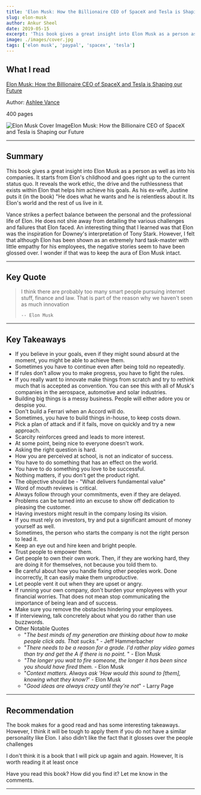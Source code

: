 ```yaml
---
title: 'Elon Musk: How the Billionaire CEO of SpaceX and Tesla is Shaping our Future'
slug: elon-musk
author: Ankur Sheel
date: 2019-05-15
excerpt: 'This book gives a great insight into Elon Musk as a person as well as into his companies. It reveals the work ethic, the drive and the ruthlessness that exists within Elon that helps him achieve his goals. '
image: ./images/cover.jpg
tags: ['elon musk', 'paypal', 'spacex', 'tesla']
---
```


## What I read

[](https://www.amazon.com/gp/product/0545790352/ref=as_li_qf_sp_asin_il_tl?ie=UTF8&tag=excnotfou-20&camp=1789&creative=9325&linkCode=as2&creativeASIN=0545790352&linkId=95da9a48ef735878934f5d039f584a9c)[Elon Musk: How the Billionaire CEO of SpaceX and Tesla is Shaping our Future](https://www.amazon.com/Elon-Musk-Billionaire-SpaceX-Shaping-ebook/dp/B00SIDCSWY)

Author: [Ashlee Vance](http://www.ashleevance.com/)

400 pages

![Elon Musk Cover Image](./images/cover.jpg)Elon Musk: How the Billionaire CEO of SpaceX and Tesla is Shaping our Future

---

## Summary

This book gives a great insight into Elon Musk as a person as well as into his companies. It starts from Elon's childhood and goes right up to the current status quo. It reveals the work ethic, the drive and the ruthlessness that exists within Elon that helps him achieve his goals. As his ex-wife, Justine puts it (in the book) "He does what he wants and he is relentless about it. Its Elon's world and the rest of us live in it.

Vance strikes a perfect balance between the personal and the professional life of Elon. He does not shie away from detailing the various challenges and failures that Elon faced. An interesting thing that I learned was that Elon was the inspiration for Downey's interpretation of Tony Stark. However, I felt that although Elon has been shown as an extremely hard task-master with little empathy for his employees, the negative stories seem to have been glossed over. I wonder if that was to keep the aura of Elon Musk intact.

---

## Key Quote

<blockquote>
    I think there are probably too many smart people pursuing internet stuff, finance and law. That is part of the
    reason why we haven't seen as much innovation

    -- Elon Musk

</blockquote>

---

## Key Takeaways

-   If you believe in your goals, even if they might sound absurd at the moment, you might be able to achieve them.
-   Sometimes you have to continue even after being told no repeatedly.
-   If rules don't allow you to make progress, you have to fight the rules.
-   If you really want to innovate make things from scratch and try to rethink much that is accepted as convention. You can see this with all of Musk's companies in the aerospace, automotive and solar industries.
-   Building big things is a messy business. People will either adore you or despise you.
-   Don't build a Ferrari when an Accord will do.
-   Sometimes, you have to build things in-house, to keep costs down.
-   Pick a plan of attack and if it fails, move on quickly and try a new approach.
-   Scarcity reinforces greed and leads to more interest.
-   At some point, being nice to everyone doesn't work.
-   Asking the right question is hard.
-   How you are perceived at school, is not an indicator of success.
-   You have to do something that has an effect on the world.
-   You have to do something you love to be successful.
-   Nothing matters, if you don't get the product right.
-   The objective should be - "What delivers fundamental value"
-   Word of mouth reviews is critical.
-   Always follow through your commitments, even if they are delayed.
-   Problems can be turned into an excuse to show off dedication to pleasing the customer.
-   Having investors might result in the company losing its vision.
-   If you must rely on investors, try and put a significant amount of money yourself as well.
-   Sometimes, the person who starts the company is not the right person to lead it.
-   Keep an eye out and hire keen and bright people.
-   Trust people to empower them.
-   Get people to own their own work. Then, if they are working hard, they are doing it for themselves, not because you told them to.
-   Be careful about how you handle fixing other peoples work. Done incorrectly, It can easily make them unproductive.
-   Let people vent it out when they are upset or angry.
-   If running your own company, don't burden your employees with your financial worries. That does not mean stop communicating the importance of being lean and of success.
-   Make sure you remove the obstacles hindering your employees.
-   If interviewing, talk concretely about what you do rather than use buzzwords.
-   Other Notable Quotes
    -   "_The best minds of my generation are thinking about how to make people click ads. That sucks._" - Jeff Hammerbacher
    -   "_There needs to be a reason for a grade. I'd rather play video games than try and get the A if there is no point._ " - Elon Musk
    -   _"The longer you wait to fire someone, the longer it has been since you should have fired them._ - Elon Musk
    -   "_Context matters. Always ask 'How would this sound to [them], knowing what they know?_' - Elon Musk
    -   "_Good ideas are always crazy until they're not_" - Larry Page

---

## Recommendation

The book makes for a good read and has some interesting takeaways. However, I think it will be tough to apply them if you do not have a similar personality like Elon. I also didn’t like the fact that it glosses over the people challenges

I don't think it is a book that I will pick up again and again. However, It is worth reading it at least once

Have you read this book? How did you find it? Let me know in the comments.

---
